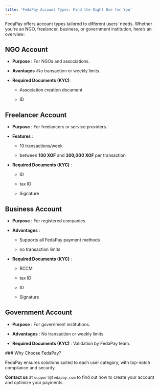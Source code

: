 ```yaml
---
title: 'FedaPay Account Types: Find the Right One for You'
---
```


FedaPay offers account types tailored to different users' needs. Whether you're an NGO, freelancer, business, or government institution, here’s an overview:

## NGO Account

* **Purpose** : For NGOs and associations.

* **Avantages** :No transaction or weekly limits.

* **Required Documents (KYC)**:

  * Association creation document

  * ID

## Freelancer Account

* **Purpose** : For freelancers or service providers.

* **Features** :

  * 10 transactions/week

  * between **100 XOF** and **300,000 XOF** per transaction

* **Required Documents (KYC)** :

  * ID

  * tax ID

  * Signature

## Business Account

* **Purpose** : For registered companies.

* **Advantages** :

  * Supports all FedaPay payment methods

  * no transaction limits

* **Required Documents (KYC)** :

  * RCCM

  * tax ID

  * ID

  * Signature

## Government Account

* **Purpose** : For government institutions.

* **Advantages** :  No transaction or weekly limits.

* **Required Documents (KYC)** : Validation by FedaPay team.

<Note>
  ### Why Choose FedaPay?

  FedaPay ensures solutions suited to each user category, with top-notch compliance and security.

**Contact us** at `support@fedapay.com` to find out how to create your account and optimize your payments.
</Note>
